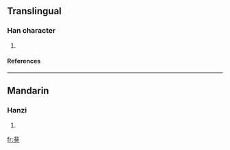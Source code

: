 ==Translingual==
===Han character===
{{Han char|rn=94|rad=犬|as=08|sn=11|four=|canj=中卜戈大 (LYIK)}}
# {{defn|Han|sort=犬08}}
====References====
{{Han ref|kx=0712.100|dkj=20457|dj=1124.130|hdz=21351.030|uh=7306|ud=29446}}

----
==Mandarin==
===Hanzi===
{{cmn-hanzi|pin=[[fēi]] ([[fei1]])|wg=fei<sup>1</sup>}}
# {{defn|Mandarin}}

[[fr:猆]]